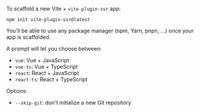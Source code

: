 To scaffold a new Vite + `vite-plugin-ssr` app:

```shell
npm init vite-plugin-ssr@latest
```

You'll be able to use any package manager (npm, Yarn, pnpn, ...) once your app is scaffolded.

A prompt will let you choose between:
 - `vue`: Vue + JavaScript
 - `vue-ts`: Vue + TypeScript
 - `react`: React + JavaScript
 - `react-ts`: React + TypeScript

Options:
 - `--skip-git`: don't initialize a new Git repository
